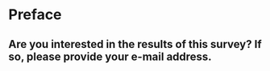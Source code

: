 # Preface

## Are you interested in the results of this survey? If so, please provide your e-mail address.







&nbsp;


